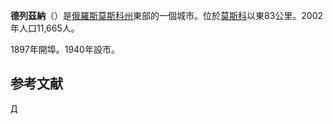{{Refimprove|time=2022-02-13T02:41:14+00:00}}
{{Infobox Russian town}}
'''德列茲納'''（{{lang-ru|Дрезна́}}）是[[俄羅斯|俄羅斯]][[莫斯科州|莫斯科州]]東部的一個城市。位於[[莫斯科|莫斯科]]以東83公里。2002年人口11,665人。

1897年開埠。1940年設市。

==参考文献==
{{reflist}}

{{Cities and towns in Moscow Oblast}}

[[Category:莫斯科州城市|Д]]